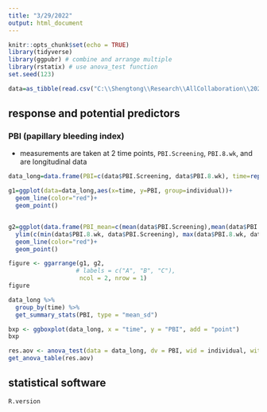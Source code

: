 ```yaml
---
title: "3/29/2022"
output: html_document
---
```


```r
knitr::opts_chunk$set(echo = TRUE)
library(tidyverse)
library(ggpubr) # combine and arrange multiple 
library(rstatix) # use anova_test function 
set.seed(123)
```

```r
data=as_tibble(read.csv("C:\\Shengtong\\Research\\AllCollaboration\\2022\\202203\\Kate\\FullDataSAI.csv", header=T))
```


## response and potential predictors 

### PBI (papillary bleeding index)

* measurements are taken at 2 time points, `PBI.Screening`, `PBI.8.wk`, and are longitudinal data 

```r
data_long=data.frame(PBI=c(data$PBI.Screening, data$PBI.8.wk), time=rep(c("screening", "week 8"), each=nrow(data)), individual=rep(seq(1, nrow(data)),2))

g1=ggplot(data=data_long,aes(x=time, y=PBI, group=individual))+
  geom_line(color="red")+
  geom_point()


g2=ggplot(data.frame(PBI_mean=c(mean(data$PBI.Screening),mean(data$PBI.8.wk)), time=c("screening", "week 8")), aes(x=time, y=PBI_mean, group=1))+
  ylim(c(min(data$PBI.8.wk, data$PBI.Screening), max(data$PBI.8.wk, data$PBI.Screening)))+
  geom_line(color="red")+
  geom_point()

figure <- ggarrange(g1, g2,
                   # labels = c("A", "B", "C"),
                    ncol = 2, nrow = 1)
figure 
```

```r
data_long %>%
  group_by(time) %>%
  get_summary_stats(PBI, type = "mean_sd")
```

```r
bxp <- ggboxplot(data_long, x = "time", y = "PBI", add = "point")
bxp
```

```r
res.aov <- anova_test(data = data_long, dv = PBI, wid = individual, within = time)
get_anova_table(res.aov)
```

## statistical software 

```r
R.version
```

